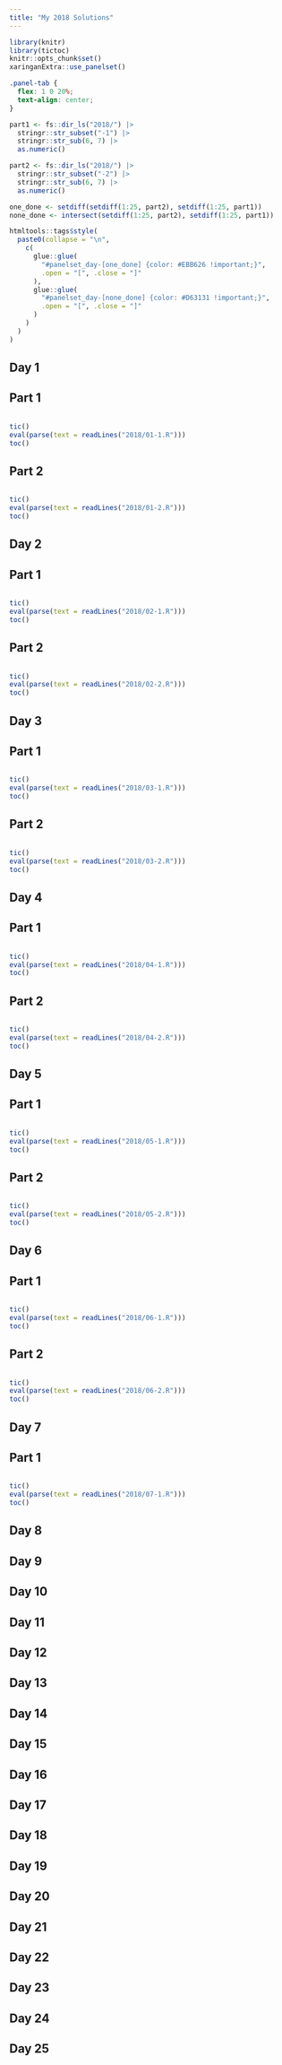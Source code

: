 ```yaml
---
title: "My 2018 Solutions"
---
```


```r
library(knitr)
library(tictoc)
knitr::opts_chunk$set()
xaringanExtra::use_panelset()
```

```css
.panel-tab {
  flex: 1 0 20%;
  text-align: center;
}
```

```r
part1 <- fs::dir_ls("2018/") |>
  stringr::str_subset("-1") |>
  stringr::str_sub(6, 7) |>
  as.numeric()

part2 <- fs::dir_ls("2018/") |>
  stringr::str_subset("-2") |>
  stringr::str_sub(6, 7) |>
  as.numeric()

one_done <- setdiff(setdiff(1:25, part2), setdiff(1:25, part1))
none_done <- intersect(setdiff(1:25, part2), setdiff(1:25, part1))

htmltools::tags$style(
  paste0(collapse = "\n",
    c(
      glue::glue(
        "#panelset_day-[one_done] {color: #EBB626 !important;}",
        .open = "[", .close = "]"
      ),
      glue::glue(
        "#panelset_day-[none_done] {color: #D63131 !important;}",
        .open = "[", .close = "]"
      )
    )
  )
)
```

::::: {.panelset}

::: {.panel}

# Day 1 {.panel-name}

## Part 1

```r
```

```r
tic()
eval(parse(text = readLines("2018/01-1.R")))
toc()
```

## Part 2

```r
```

```r
tic()
eval(parse(text = readLines("2018/01-2.R")))
toc()
```

:::

::: {.panel}

# Day 2 {.panel-name}

## Part 1

```r
```

```r
tic()
eval(parse(text = readLines("2018/02-1.R")))
toc()
```

## Part 2

```r
```

```r
tic()
eval(parse(text = readLines("2018/02-2.R")))
toc()
```

:::

::: {.panel}

# Day 3 {.panel-name}

## Part 1

```r
```

```r
tic()
eval(parse(text = readLines("2018/03-1.R")))
toc()
```

## Part 2

```r
```

```r
tic()
eval(parse(text = readLines("2018/03-2.R")))
toc()
```

:::

::: {.panel}

# Day 4 {.panel-name}

## Part 1

```r
```

```r
tic()
eval(parse(text = readLines("2018/04-1.R")))
toc()
```

## Part 2

```r
```

```r
tic()
eval(parse(text = readLines("2018/04-2.R")))
toc()
```

:::

::: {.panel}

# Day 5 {.panel-name}

## Part 1

```r
```

```r
tic()
eval(parse(text = readLines("2018/05-1.R")))
toc()
```

## Part 2

```r
```

```r
tic()
eval(parse(text = readLines("2018/05-2.R")))
toc()
```

:::

::: {.panel}

# Day 6 {.panel-name}

## Part 1

```r
```

```r
tic()
eval(parse(text = readLines("2018/06-1.R")))
toc()
```

## Part 2

```r
```

```r
tic()
eval(parse(text = readLines("2018/06-2.R")))
toc()
```

:::

::: {.panel}

# Day 7 {.panel-name}

## Part 1

```r
```

```r
tic()
eval(parse(text = readLines("2018/07-1.R")))
toc()
```

:::

::: {.panel}

# Day 8 {.panel-name}

:::

::: {.panel}

# Day 9 {.panel-name}

:::

::: {.panel}

# Day 10 {.panel-name}

:::

::: {.panel}

# Day 11 {.panel-name}

:::

::: {.panel}

# Day 12 {.panel-name}

:::

::: {.panel}

# Day 13 {.panel-name}

:::

::: {.panel}

# Day 14 {.panel-name}

:::

::: {.panel}

# Day 15 {.panel-name}

:::

::: {.panel}

# Day 16 {.panel-name}

:::

::: {.panel}

# Day 17 {.panel-name}

:::

::: {.panel}

# Day 18 {.panel-name}

:::

::: {.panel}

# Day 19 {.panel-name}

:::

::: {.panel}

# Day 20 {.panel-name}

:::

::: {.panel}

# Day 21 {.panel-name}

:::

::: {.panel}

# Day 22 {.panel-name}

:::

::: {.panel}

# Day 23 {.panel-name}

:::

::: {.panel}

# Day 24 {.panel-name}

:::

::: {.panel}

# Day 25 {.panel-name}

:::

:::::
